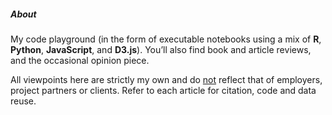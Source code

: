 ##### About {.quarto-listing-category-title}

::: {.border-bottom .mb-3}

My code playground (in the form of executable notebooks using a mix of **R**, **Python**, **JavaScript**, and **D3.js**). You'll also find book and article reviews, and the occasional opinion piece.

<p class="small">All viewpoints here are strictly my own and do <u>not</u> reflect that of employers, project partners or clients. Refer to each article for citation, code and data reuse.</p>

:::
